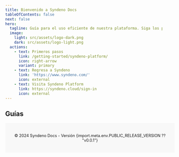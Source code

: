 ```yaml
---
title: Bienvenido a Syndeno Docs
tableOfContents: false
next: false
hero:
  tagline: Guía para el uso eficiente de nuestra plataforma. Siga los pasos a continuación para comenzar. 🚀
  image:
    light: src/assets/logo-dark.png
    dark: src/assets/logo-light.png
  actions:
    - text: Primeros pasos
      link: /getting-started/syndeno-platform/
      icon: right-arrow
      variant: primary
    - text: Regresa a Syndeno
      link: 'https://www.syndeno.com/'
      icon: external 
    - text: Visita Syndeno Platform
      link: https://syndeno.cloud/sign-in
      icon: external
---
```



## Guías

<CardGrid stagger> 
  <LinkCard
    title="Desplegar una aplicación"
    href="how-to/pasos-para-levantar-app/crear-proyecto"
  />
  
  <LinkCard
  title="Visualizar Logs"
  href="how-to/visualizar-logs/pod-unico-contenedor"
  />

  <LinkCard
  title="Acceder a la Shell"
  href="how-to/shell-de-un-contenedor/pod-con-un-contenedor"
  />

  <LinkCard
  title="Crear Pipeline"
  href="how-to/pasos-para-levantar-app/conf-pipeline"
  />
</CardGrid>

<footer style="width: 100%; padding: 20px; background-color: #f8f8f8; text-align: center; font-size: 0.9em;">
  <p>© 2024 Syndeno Docs - Versión {import.meta.env.PUBLIC_RELEASE_VERSION ?? "v0.0.1"}</p>
</footer>